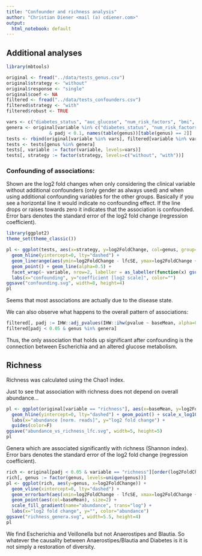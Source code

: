 ```yaml
---
title: "Confounder and richness analysis"
author: "Christian Diener <mail (a) cdiener.com>"
output: 
  html_notebook: default
---
```


## Additional analyses

```r
library(mbtools)

original <- fread("../data/tests_genus.csv")
original$strategy <- "without"
original$response <- "single"
original$coef <- NA
filtered <- fread("../data/tests_confounders.csv")
filtered$strategy <- "with"
filtered$robust <- TRUE

vars <- c("diabetes_status", "auc_glucose", "num_risk_factors", "bmi", "percent_body_fat", "systolic_pressure", "diastolic_pressure")
genera <- original[variable %in% c("diabetes_status", "num_risk_factors") 
                & padj < 0.1, names(table(genus))[table(genus) == 2]]
tests <- rbind(original[variable %in% vars], filtered[variable %in% vars])
tests <- tests[genus %in% genera]
tests[, variable := factor(variable, levels=vars)]
tests[, strategy := factor(strategy, levels=c("without", "with"))]
```

### Confounding of associations:

Shown are the log2 fold changes when only considering the clinical variable without additional confounders (only gender as always used) and when using
additional confounding variables for the other groups. Basically if you see a horizontal line it would indicate no confounding effect. If the line drops or 
raises towards zero it indicates that the association is confounded. Error bars denotes the standard error of the log2 fold change (regression coefficient).

```r
library(ggplot2)
theme_set(theme_classic())

pl <- ggplot(tests, aes(x=strategy, y=log2FoldChange, col=genus, group=genus)) +
  geom_hline(yintercept=0, lty="dashed") +
  geom_linerange(aes(ymin=log2FoldChange - lfcSE, ymax=log2FoldChange + lfcSE)) +
  geom_point() + geom_line(alpha=0.5) + 
  facet_wrap(~ variable, nrow=2, labeller = as_labeller(function(x) gsub("_", " ", x))) + 
  labs(x="confounding", y="coefficient [log2 scale]", color="")
ggsave("confounding.svg", width=8, height=4)
pl
```

Seems that most associations are actually due to the disease state.

We can also observe what happens to the overall pattern of associations:

```r
filtered[, padj := IHW::adj_pvalues(IHW::ihw(pvalue ~ baseMean, alpha=0.1))]
filtered[padj < 0.05 & genus %in% genera]
```

Thus, the only association that holds up significant after confounding is the connection between Escherichia and 
an altered glucose metabolism.

## Richness

Richness was calculated using the Chao1 index.

Just to see that association with richness does not depend on overall abundance...

```r
pl <- ggplot(original[variable == "richness"], aes(x=baseMean, y=log2FoldChange, col=(padj > 0.05) | is.na(padj))) +
  geom_hline(yintercept=0, lty="dashed") + geom_point() + scale_x_log10(breaks=c(10, 100, 1000, 10000)) + 
  labs(x="abundance [norm. reads]", y="log2 fold change") +
  guides(color=F)
ggsave("abundance_vs_richness_lfc.svg", width=5, height=5)
pl
```

Genera which are associated significantly with richness (Shannon index). Error bars denotes the standard error of the log2 fold change (regression coefficient).

```r
rich <- original[padj < 0.05 & variable == "richness"][order(log2FoldChange)]
rich[, genus := factor(genus, levels=unique(genus))]
pl <- ggplot(rich, aes(y=genus, x=log2FoldChange)) +
  geom_vline(xintercept=0, lty="dashed") +
  geom_errorbarh(aes(xmin=log2FoldChange - lfcSE, xmax=log2FoldChange + lfcSE), height=0.2) +
  geom_point(aes(col=baseMean), size=2) + 
  scale_fill_gradient(name="abundance", trans="log") + 
  labs(x="log2 fold change", y="", color="abundance")
ggsave("richness_genera.svg", width=5.5, height=4)
pl
```

We find Escherichia and Veillonella but not Anaerostipes and Blautia. So whatever the causality between Anaerostipes/Blautia and Diabetes is it is not simply a restoration of diversity.
